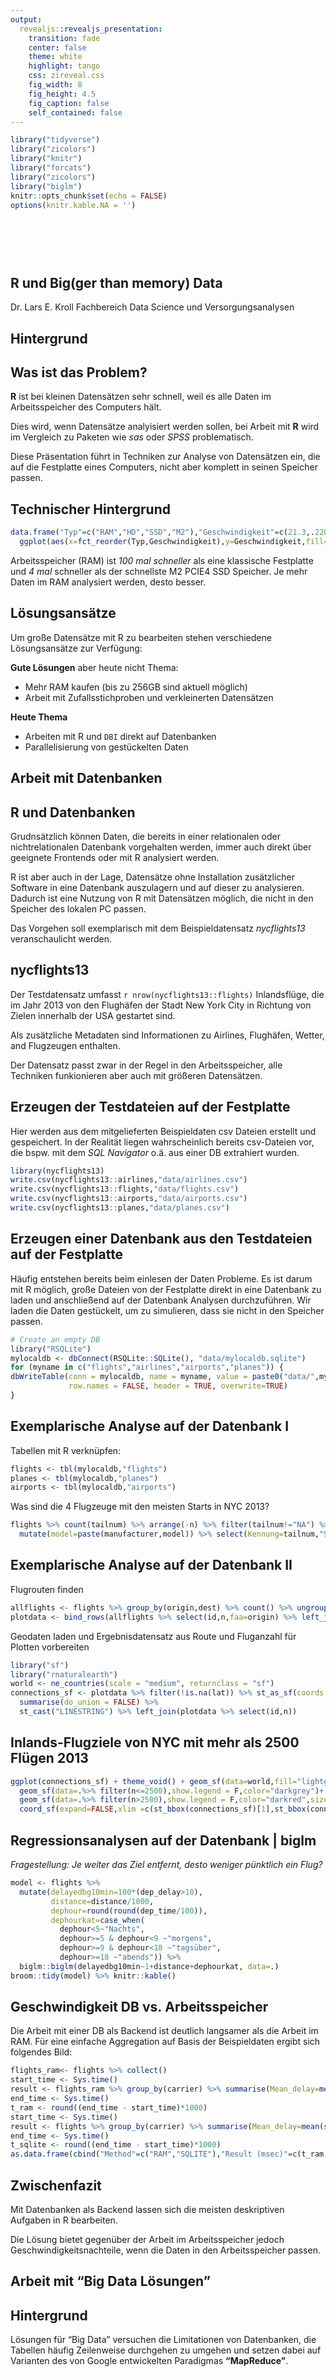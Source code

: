 ```yaml
---
output:
  revealjs::revealjs_presentation:
    transition: fade
    center: false
    theme: white
    highlight: tango
    css: zireveal.css
    fig_width: 8
    fig_height: 4.5
    fig_caption: false
    self_contained: false
---
```


```r
library("tidyverse")
library("zicolors")
library("knitr")
library("forcats")
library("zicolors")
library("biglm")
knitr::opts_chunk$set(echo = FALSE)
options(knitr.kable.NA = '')
```


## <br><br><br>R und Big(ger than memory) Data 
Dr. Lars E. Kroll
Fachbereich Data Science und Versorgungsanalysen


## Hintergrund{data-background="#0086C5"}

## Was ist das Problem?

**R** ist bei kleinen Datensätzen sehr schnell, weil es alle Daten im Arbeitsspeicher des Computers hält.

Dies wird, wenn Datensätze analyisiert werden sollen, bei Arbeit mit **R** wird im Vergleich zu Paketen wie *sas* oder *SPSS* problematisch.

Diese Präsentation führt in Techniken zur Analyse von Datensätzen ein, die auf die Festplatte eines Computers, nicht aber komplett in seinen Speicher passen.


## Technischer Hintergrund

```r
data.frame("Typ"=c("RAM","HD","SSD","M2"),"Geschwindigkeit"=c(21.3,.220,.530,5)) %>% 
  ggplot(aes(x=fct_reorder(Typ,Geschwindigkeit),y=Geschwindigkeit,fill=Typ))+geom_bar(stat="identity",show.legend = F) + theme_zi_titels() + scale_fill_zi("main4colors")  + labs(x="",y="Geschwindigkeit GB/s")
```

Arbeitsspeicher (RAM) ist *100 mal schneller* als eine klassische Festplatte und *4 mal* schneller als der schnellste M2 PCIE4 SSD Speicher. Je mehr Daten im RAM analysiert werden, desto besser.

## Lösungsansätze

Um große Datensätze mit R zu bearbeiten stehen verschiedene Lösungsansätze zur Verfügung:

**Gute Lösungen** aber heute nicht Thema:

- Mehr RAM kaufen (bis zu 256GB sind aktuell möglich)
- Arbeit mit Zufallsstichproben und verkleinerten Datensätzen

**Heute Thema**

- Arbeiten mit R und `DBI` direkt auf Datenbanken
- Parallelisierung von gestückelten Daten

## Arbeit mit Datenbanken{data-background="#B1C800"}

## R und Datenbanken

Grudnsätzlich können Daten, die bereits in einer relationalen oder nichtrelationalen Datenbank vorgehalten werden, immer auch direkt über geeignete Frontends oder mit R analysiert werden.

R ist aber auch in der Lage, Datensätze ohne Installation zusätzlicher Software in eine Datenbank auszulagern und auf dieser zu analysieren. Dadurch ist eine Nutzung von R mit Datensätzen möglich, die nicht in den Speicher des lokalen PC passen.

Das Vorgehen soll exemplarisch mit dem Beispieldatensatz *nycflights13* veranschaulicht werden.

## nycflights13

Der Testdatensatz umfasst `r nrow(nycflights13::flights)` Inlandsflüge, die im Jahr 2013 von den Flughäfen der Stadt New York City in Richtung von Zielen innerhalb der USA gestartet sind.

Als zusätzliche Metadaten sind Informationen zu Airlines, Flughäfen, Wetter, and Flugzeugen enthalten. 

Der Datensatz passt zwar in der Regel in den Arbeitsspeicher, alle Techniken funkionieren aber auch mit größeren Datensätzen.

## Erzeugen der Testdateien auf der Festplatte

Hier werden aus dem mitgelieferten Beispieldaten csv Dateien erstellt und gespeichert. In der Realität liegen wahrscheinlich bereits csv-Dateien vor, die bspw. mit dem *SQL Navigator* o.ä. aus einer DB extrahiert wurden. 

```r
library(nycflights13)
write.csv(nycflights13::airlines,"data/airlines.csv")
write.csv(nycflights13::flights,"data/flights.csv")
write.csv(nycflights13::airports,"data/airports.csv")
write.csv(nycflights13::planes,"data/planes.csv")
```

## Erzeugen einer Datenbank aus den Testdateien auf der Festplatte

Häufig entstehen bereits beim einlesen der Daten Probleme. Es ist darum mit R möglich, große Dateien von der Festplatte direkt in eine Datenbank zu laden und anschließend auf der Datenbank Analysen durchzuführen. Wir laden die Daten gestückelt, um zu simulieren, dass sie nicht in den Speicher passen.

```r
# Create an empty DB
library("RSQLite")
mylocaldb <- dbConnect(RSQLite::SQLite(), "data/mylocaldb.sqlite")
for (myname in c("flights","airlines","airports","planes")) {
dbWriteTable(conn = mylocaldb, name = myname, value = paste0("data/",myname,".csv"), 
             row.names = FALSE, header = TRUE, overwrite=TRUE)  
}
```

## Exemplarische Analyse auf der Datenbank I

Tabellen mit R verknüpfen:
```r
flights <- tbl(mylocaldb,"flights")
planes <- tbl(mylocaldb,"planes")
airports <- tbl(mylocaldb,"airports")
```

Was sind die 4 Flugzeuge mit den meisten Starts in NYC 2013?
```r
flights %>% count(tailnum) %>% arrange(-n) %>% filter(tailnum!="NA") %>% head(4) %>% left_join(planes,by="tailnum") %>%
  mutate(model=paste(manufacturer,model)) %>% select(Kennung=tailnum,"Starts"=n,Modell=model,Baujahr=year) %>% knitr::kable()
```

## Exemplarische Analyse auf der Datenbank II

Flugrouten finden

```r
allflights <- flights %>% group_by(origin,dest) %>% count() %>% ungroup() %>% mutate(id=row_number())
plotdata <- bind_rows(allflights %>% select(id,n,faa=origin) %>% left_join(.,airports %>% select(faa,lat,lon)) %>% collect() %>% mutate(type="origin"),allflights %>% select(id,n,faa=dest) %>% left_join(.,airports %>% select(faa,lat,lon)) %>% collect() %>% mutate(type="destination"))
```

Geodaten laden und Ergebnisdatensatz aus Route und Fluganzahl für Plotten vorbereiten

```r
library("sf")
library("rnaturalearth")
world <- ne_countries(scale = "medium", returnclass = "sf")
connections_sf <- plotdata %>% filter(!is.na(lat)) %>% st_as_sf(coords = c("lon", "lat"), crs = 4326, agr = "constant") %>% group_by(id) %>%
  summarise(do_union = FALSE) %>%
  st_cast("LINESTRING") %>% left_join(plotdata %>% select(id,n))
```

## Inlands-Flugziele von NYC mit mehr als 2500 Flügen 2013
```r
ggplot(connections_sf) + theme_void() + geom_sf(data=world,fill="lightgrey") + 
  geom_sf(data=.%>% filter(n<=2500),show.legend = F,color="darkgrey")+ 
  geom_sf(data=.%>% filter(n>2500),show.legend = F,color="darkred",size=1.5) + 
  coord_sf(expand=FALSE,xlim =c(st_bbox(connections_sf)[1],st_bbox(connections_sf)[3]),ylim=c(st_bbox(connections_sf)[2],st_bbox(connections_sf)[4]))
```

## Regressionsanalysen auf der Datenbank | biglm

*Fragestellung: Je weiter das Ziel entfernt, desto weniger pünktlich ein Flug?*

```r
model <- flights %>% 
  mutate(delayedbg10min=100*(dep_delay>10),
         distance=distance/1000,
         dephour=round(round(dep_time/100)),
         dephourkat=case_when(
           dephour<5~"Nachts",
           dephour>=5 & dephour<9 ~"morgens", 
           dephour>=9 & dephour<18 ~"tagsüber",
           dephour>=18 ~"abends")) %>% 
  biglm::biglm(delayedbg10min~1+distance+dephourkat, data=.)
broom::tidy(model) %>% knitr::kable() 
```

## Geschwindigkeit DB vs. Arbeitsspeicher

Die Arbeit mit einer DB als Backend ist deutlich langsamer als die Arbeit im RAM. Für eine einfache Aggregation auf Basis der Beispieldaten ergibt sich folgendes Bild:

```r
flights_ram<- flights %>% collect()
start_time <- Sys.time()
result <- flights_ram %>% group_by(carrier) %>% summarise(Mean_delay=mean(sched_dep_time-dep_time,na.rm=T))
end_time <- Sys.time()
t_ram <- round((end_time - start_time)*1000)
start_time <- Sys.time()
result <- flights %>% group_by(carrier) %>% summarise(Mean_delay=mean(sched_dep_time-dep_time,na.rm=T)) %>% collect()
end_time <- Sys.time()
t_sqlite <- round((end_time - start_time)*1000)
as.data.frame(cbind("Method"=c("RAM","SQLITE"),"Result (msec)"=c(t_ram,t_sqlite))) %>% knitr::kable()

```




## Zwischenfazit

Mit Datenbanken als Backend lassen sich die meisten deskriptiven Aufgaben in R bearbeiten.

Die Lösung bietet gegenüber der Arbeit im Arbeitsspeicher jedoch Geschwindigkeitsnachteile, wenn die Daten in den Arbeitsspeicher passen.

## Arbeit mit "Big Data Lösungen"{data-background="#0086C5"}

## Hintergrund 

Lösungen für "Big Data" versuchen die Limitationen von Datenbanken, die Tabellen häufig Zeilenweise durchgehen zu umgehen und setzen dabei auf Varianten des von Google entwickelten Paradigmas **"MapReduce"**.
